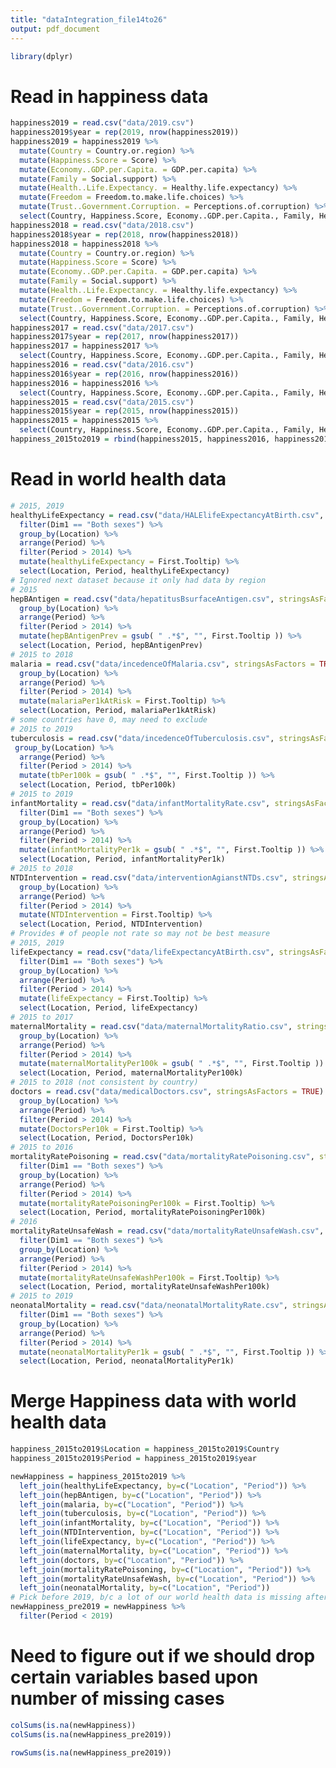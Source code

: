 ```yaml
---
title: "dataIntegration_file14to26"
output: pdf_document
---
```


```r
library(dplyr)
```

# Read in happiness data
```r
happiness2019 = read.csv("data/2019.csv")
happiness2019$year = rep(2019, nrow(happiness2019))
happiness2019 = happiness2019 %>%
  mutate(Country = Country.or.region) %>%
  mutate(Happiness.Score = Score) %>%
  mutate(Economy..GDP.per.Capita. = GDP.per.capita) %>%
  mutate(Family = Social.support) %>%
  mutate(Health..Life.Expectancy. = Healthy.life.expectancy) %>%
  mutate(Freedom = Freedom.to.make.life.choices) %>%
  mutate(Trust..Government.Corruption. = Perceptions.of.corruption) %>%
  select(Country, Happiness.Score, Economy..GDP.per.Capita., Family, Health..Life.Expectancy., Freedom, Generosity, Trust..Government.Corruption., year)
happiness2018 = read.csv("data/2018.csv")
happiness2018$year = rep(2018, nrow(happiness2018))
happiness2018 = happiness2018 %>%
  mutate(Country = Country.or.region) %>%
  mutate(Happiness.Score = Score) %>%
  mutate(Economy..GDP.per.Capita. = GDP.per.capita) %>%
  mutate(Family = Social.support) %>%
  mutate(Health..Life.Expectancy. = Healthy.life.expectancy) %>%
  mutate(Freedom = Freedom.to.make.life.choices) %>%
  mutate(Trust..Government.Corruption. = Perceptions.of.corruption) %>%
  select(Country, Happiness.Score, Economy..GDP.per.Capita., Family, Health..Life.Expectancy., Freedom, Generosity, Trust..Government.Corruption., year)
happiness2017 = read.csv("data/2017.csv")
happiness2017$year = rep(2017, nrow(happiness2017))
happiness2017 = happiness2017 %>%
  select(Country, Happiness.Score, Economy..GDP.per.Capita., Family, Health..Life.Expectancy., Freedom, Generosity, Trust..Government.Corruption., year)
happiness2016 = read.csv("data/2016.csv")
happiness2016$year = rep(2016, nrow(happiness2016))
happiness2016 = happiness2016 %>%
  select(Country, Happiness.Score, Economy..GDP.per.Capita., Family, Health..Life.Expectancy., Freedom, Generosity, Trust..Government.Corruption., year)
happiness2015 = read.csv("data/2015.csv")
happiness2015$year = rep(2015, nrow(happiness2015))
happiness2015 = happiness2015 %>%
  select(Country, Happiness.Score, Economy..GDP.per.Capita., Family, Health..Life.Expectancy., Freedom, Generosity, Trust..Government.Corruption., year)
happiness_2015to2019 = rbind(happiness2015, happiness2016, happiness2017, happiness2018, happiness2019)
```


# Read in world health data
```r
# 2015, 2019
healthyLifeExpectancy = read.csv("data/HALElifeExpectancyAtBirth.csv", stringsAsFactors = TRUE) %>%
  filter(Dim1 == "Both sexes") %>%
  group_by(Location) %>%
  arrange(Period) %>%
  filter(Period > 2014) %>%
  mutate(healthyLifeExpectancy = First.Tooltip) %>%
  select(Location, Period, healthyLifeExpectancy)
# Ignored next dataset because it only had data by region
# 2015
hepBAntigen = read.csv("data/hepatitusBsurfaceAntigen.csv", stringsAsFactors = TRUE) %>%
  group_by(Location) %>%
  arrange(Period) %>%
  filter(Period > 2014) %>%
  mutate(hepBAntigenPrev = gsub( " .*$", "", First.Tooltip )) %>%
  select(Location, Period, hepBAntigenPrev)
# 2015 to 2018
malaria = read.csv("data/incedenceOfMalaria.csv", stringsAsFactors = TRUE) %>%
  group_by(Location) %>%
  arrange(Period) %>%
  filter(Period > 2014) %>%
  mutate(malariaPer1kAtRisk = First.Tooltip) %>%
  select(Location, Period, malariaPer1kAtRisk)
# some countries have 0, may need to exclude
# 2015 to 2019
tuberculosis = read.csv("data/incedenceOfTuberculosis.csv", stringsAsFactors = TRUE) %>%
 group_by(Location) %>%
  arrange(Period) %>%
  filter(Period > 2014) %>%
  mutate(tbPer100k = gsub( " .*$", "", First.Tooltip )) %>%
  select(Location, Period, tbPer100k)
# 2015 to 2019
infantMortality = read.csv("data/infantMortalityRate.csv", stringsAsFactors = TRUE) %>%
  filter(Dim1 == "Both sexes") %>%
  group_by(Location) %>%
  arrange(Period) %>%
  filter(Period > 2014) %>%
  mutate(infantMortalityPer1k = gsub( " .*$", "", First.Tooltip )) %>%
  select(Location, Period, infantMortalityPer1k)
# 2015 to 2018
NTDIntervention = read.csv("data/interventionAgianstNTDs.csv", stringsAsFactors = TRUE) %>%
  group_by(Location) %>%
  arrange(Period) %>%
  filter(Period > 2014) %>%
  mutate(NTDIntervention = First.Tooltip) %>%
  select(Location, Period, NTDIntervention)
# Provides # of people not rate so may not be best measure
# 2015, 2019
lifeExpectancy = read.csv("data/lifeExpectancyAtBirth.csv", stringsAsFactors = TRUE) %>%
  filter(Dim1 == "Both sexes") %>%
  group_by(Location) %>%
  arrange(Period) %>%
  filter(Period > 2014) %>%
  mutate(lifeExpectancy = First.Tooltip) %>%
  select(Location, Period, lifeExpectancy)
# 2015 to 2017
maternalMortality = read.csv("data/maternalMortalityRatio.csv", stringsAsFactors = TRUE) %>%
  group_by(Location) %>%
  arrange(Period) %>%
  filter(Period > 2014) %>%
  mutate(maternalMortalityPer100k = gsub( " .*$", "", First.Tooltip )) %>%
  select(Location, Period, maternalMortalityPer100k)
# 2015 to 2018 (not consistent by country)
doctors = read.csv("data/medicalDoctors.csv", stringsAsFactors = TRUE) %>%
  group_by(Location) %>%
  arrange(Period) %>%
  filter(Period > 2014) %>%
  mutate(DoctorsPer10k = First.Tooltip) %>%
  select(Location, Period, DoctorsPer10k)
# 2015 to 2016
mortalityRatePoisoning = read.csv("data/mortalityRatePoisoning.csv", stringsAsFactors = TRUE) %>%
  filter(Dim1 == "Both sexes") %>%
  group_by(Location) %>%
  arrange(Period) %>%
  filter(Period > 2014) %>%
  mutate(mortalityRatePoisoningPer100k = First.Tooltip) %>%
  select(Location, Period, mortalityRatePoisoningPer100k)
# 2016
mortalityRateUnsafeWash = read.csv("data/mortalityRateUnsafeWash.csv", stringsAsFactors = TRUE) %>%
  filter(Dim1 == "Both sexes") %>%
  group_by(Location) %>%
  arrange(Period) %>%
  filter(Period > 2014) %>%
  mutate(mortalityRateUnsafeWashPer100k = First.Tooltip) %>%
  select(Location, Period, mortalityRateUnsafeWashPer100k)
# 2015 to 2019
neonatalMortality = read.csv("data/neonatalMortalityRate.csv", stringsAsFactors = TRUE) %>%
  filter(Dim1 == "Both sexes") %>%
  group_by(Location) %>%
  arrange(Period) %>%
  filter(Period > 2014) %>%
  mutate(neonatalMortalityPer1k = gsub( " .*$", "", First.Tooltip )) %>%
  select(Location, Period, neonatalMortalityPer1k)
```


# Merge Happiness data with world health data
```r
happiness_2015to2019$Location = happiness_2015to2019$Country
happiness_2015to2019$Period = happiness_2015to2019$year
```

```r
newHappiness = happiness_2015to2019 %>%
  left_join(healthyLifeExpectancy, by=c("Location", "Period")) %>%
  left_join(hepBAntigen, by=c("Location", "Period")) %>%
  left_join(malaria, by=c("Location", "Period")) %>%
  left_join(tuberculosis, by=c("Location", "Period")) %>%
  left_join(infantMortality, by=c("Location", "Period")) %>%
  left_join(NTDIntervention, by=c("Location", "Period")) %>%
  left_join(lifeExpectancy, by=c("Location", "Period")) %>%
  left_join(maternalMortality, by=c("Location", "Period")) %>%
  left_join(doctors, by=c("Location", "Period")) %>%
  left_join(mortalityRatePoisoning, by=c("Location", "Period")) %>%
  left_join(mortalityRateUnsafeWash, by=c("Location", "Period")) %>%
  left_join(neonatalMortality, by=c("Location", "Period"))
# Pick before 2019, b/c a lot of our world health data is missing after 2018
newHappiness_pre2019 = newHappiness %>%
  filter(Period < 2019)
```


# Need to figure out if we should drop certain variables based upon number of missing cases
```r
colSums(is.na(newHappiness))
colSums(is.na(newHappiness_pre2019))
```


```r
rowSums(is.na(newHappiness_pre2019))
```